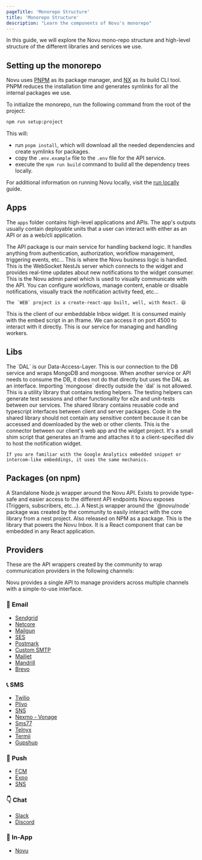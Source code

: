 ```yaml
---
pageTitle: 'Monorepo Structure'
title: 'Monorepo Structure'
description: "Learn the components of Novu's monorepo"
---
```


In this guide, we will explore the Novu mono-repo structure and high-level structure of the different libraries and services we use.

## Setting up the monorepo

Novu uses [PNPM](https://pnpm.js.org/) as its package manager, and [NX](https://nx.dev/) as its build CLI tool. PNPM reduces the installation time and generates symlinks for all the internal packages we use.

To initialize the monorepo, run the following command from the root of the project:

```bash
npm run setup:project
```

This will:

- run `pnpm install`, which will download all the needed dependencies and create symlinks for packages.
- copy the `.env.example` file to the `.env` file for the API service.
- execute the `npm run build` command to build all the dependency trees locally.

For additional information on running Novu locally, visit the [run locally](/community/run-in-local-machine) guide.

## Apps

The `apps` folder contains high-level applications and APIs. The app's outputs usually contain deployable units that a user can interact with either as an API or as a web/cli application.

<Steps>
  <Step title="API">
      The API package is our main service for handling backend logic. It handles anything from authentication, authorization, workflow management, triggering events, etc... This is where the Novu business logic is handled.
  </Step>
  <Step title="WS aka Web Socket">
      This is the WebSocket NestJs server which connects to the widget and provides real-time updates about new notifications to the widget consumer.
  </Step>
  <Step title="Web aka Admin Panel">
    This is the Novu admin panel which is used to visually communicate with the API. You can configure workflows, manage content, enable or disable notifications, visually track the notification activity feed, etc...

    The `WEB` project is a create-react-app built, well, with React. 😄

  </Step>
  <Step title="Widget">
    This is the client of our embeddable Inbox widget. It is consumed mainly with the embed script in an Iframe. We can access it on port 4500 to interact with it directly.
  </Step>
  <Step title="Worker">
    This is our service for managing and handling workers.
  </Step>
</Steps>

## Libs

<Steps>
  <Step title="@novu/dal">
    The `DAL` is our Data-Access-Layer. This is our connection to the DB service and wraps MongoDB and mongoose. When another service or API needs to consume the DB, it does not do that directly but uses the DAL as an interface. Importing `mongoose` directly outside the `dal` is not allowed.
  </Step>
  <Step title="@novu/testing">
      This is a utility library that contains testing helpers. The testing helpers can generate test sessions and other functionality for e2e and unit-tests between our services.
  </Step>
  <Step title="@novu/shared">
    The shared library contains reusable code and typescript interfaces between client and server packages. Code in the shared library should not contain any sensitive content because it can be accessed and downloaded by the web or other clients.
  </Step>
  <Step title="@novu/embed">
    This is the connector between our client's web app and the widget project. It's a small shim script that generates an iframe and attaches it to a client-specified div to host the notification widget.

    If you are familiar with the Google Analytics embedded snippet or intercom-like embeddings, it uses the same mechanics.

  </Step>
</Steps>

## Packages (on npm)

<Steps>
  <Step title="@novu/node">
    A Standalone Node.js wrapper around the Novu API. Exists to provide type-safe and easier access
    to the different API endpoints Novu exposes (Triggers, subscribers, etc…).
  </Step>
  <Step title="@novu/nest">
    A Nest.js wrapper around the `@novu/node` package was created by the community to easily
    interact with the core library from a nest project. Also released on NPM as a package.
  </Step>
  <Step title="@novu/react">
    This is the library that powers the Novu Inbox. It is a React component that can be embedded in
    any React application.
  </Step>
</Steps>

## Providers

These are the API wrappers created by the community to wrap communication providers in the following channels:

Novu provides a single API to manage providers across multiple channels with a simple-to-use interface.

### 💌 Email

- [Sendgrid](https://github.com/novuhq/novu/tree/main/providers/sendgrid)
- [Netcore](https://github.com/novuhq/novu/tree/main/providers/netcore)
- [Mailgun](https://github.com/novuhq/novu/tree/main/providers/mailgun)
- [SES](https://github.com/novuhq/novu/tree/main/providers/ses)
- [Postmark](https://github.com/novuhq/novu/tree/main/providers/postmark)
- [Custom SMTP](https://github.com/novuhq/novu/tree/main/providers/nodemailer)
- [Mailjet](https://github.com/novuhq/novu/tree/main/providers/mailjet)
- [Mandrill](https://github.com/novuhq/novu/tree/main/providers/mandrill)
- [Brevo](https://github.com/novuhq/novu/tree/main/providers/sendinblue)

### 📞 SMS

- [Twilio](https://github.com/novuhq/novu/tree/main/providers/twilio)
- [Plivo](https://github.com/novuhq/novu/tree/main/providers/plivo)
- [SNS](https://github.com/novuhq/novu/tree/main/providers/sns)
- [Nexmo - Vonage](https://github.com/novuhq/novu/tree/main/providers/nexmo)
- [Sms77](https://github.com/novuhq/novu/tree/main/providers/sms77)
- [Telnyx](https://github.com/novuhq/novu/tree/main/providers/telnyx)
- [Termii](https://github.com/novuhq/novu/tree/main/providers/termii)
- [Gupshup](https://github.com/novuhq/novu/tree/main/providers/gupshup)

### 📱 Push

- [FCM](https://github.com/novuhq/novu/tree/main/providers/fcm)
- [Expo](https://github.com/novuhq/novu/tree/main/providers/expo)
- [SNS](https://github.com/novuhq/novu/tree/main/providers/sns)

### 👇 Chat

- [Slack](https://github.com/novuhq/novu/tree/main/providers/slack)
- [Discord](https://github.com/novuhq/novu/tree/main/providers/discord)

### 📱 In-App

- [Novu](/platform/inbox/overview)
